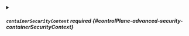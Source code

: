 

<PartialPodsecuritycontext />



<details className="config-field" data-expandable="true">
<summary>

##### `containerSecurityContext` <span className="config-field-required" data-required="false">required</span> <span className="config-field-type"></span> <span className="config-field-default"></span> <span className="config-field-enum"></span> {#controlPlane-advanced-security-containerSecurityContext}



</summary>

<PartialContainersecuritycontextreference />


</details>
